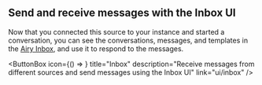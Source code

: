 
## Send and receive messages with the Inbox UI

Now that you connected this source to your instance and started a conversation,
you can see the conversations, messages, and templates in the [Airy Inbox](/ui/inbox),
and use it to respond to the messages.

<ButtonBox
  icon={() => <InboxSVG />}
  title="Inbox"
  description="Receive messages from different sources and send messages using the Inbox UI"
  link="ui/inbox"
/>
